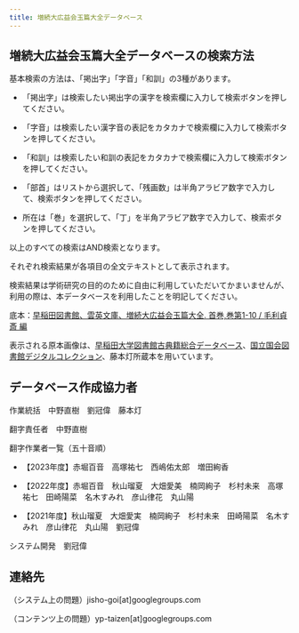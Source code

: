 ```yaml
---
title: 増続大広益会玉篇大全データベース
---
```



## 増続大広益会玉篇大全データベースの検索方法

基本検索の方法は、「掲出字」「字音」「和訓」の3種があります。

* 「掲出字」は検索したい掲出字の漢字を検索欄に入力して検索ボタンを押してください。

* 「字音」は検索したい漢字音の表記をカタカナで検索欄に入力して検索ボタンを押してください。

* 「和訓」は検索したい和訓の表記をカタカナで検索欄に入力して検索ボタンを押してください。

* 「部首」はリストから選択して、「残画数」は半角アラビア数字で入力して、検索ボタンを押してください。

* 所在は「巻」を選択して、「丁」を半角アラビア数字で入力して、検索ボタンを押してください。

以上のすべての検索はAND検索となります。

それぞれ検索結果が各項目の全文テキストとして表示されます。

検索結果は学術研究の目的のために自由に利用していただいてかまいませんが、
利用の際は、本データベースを利用したことを明記してください。

底本：[早稲田図書館、雲英文庫、増続大広益会玉篇大全. 首巻,巻第1-10 / 毛利貞斎 編](https://www.wul.waseda.ac.jp/kotenseki/html/bunko31/bunko31_e0853/index.html)

表示される原本画像は、[早稲田大学図書館古典籍総合データベース](https://www.wul.waseda.ac.jp/kotenseki/index.html)、[国立国会図書館デジタルコレクション](https://dl.ndl.go.jp/)、藤本灯所蔵本を用いています。

<div className="divider" />

<CcLicense />

<div className="divider" />

## データベース作成協力者

作業統括　中野直樹　劉冠偉　藤本灯 

翻字責任者　中野直樹 

翻字作業者一覧（五十音順）

* 【2023年度】赤堀百音　高塚祐七　西嶋佑太郎　増田絢香

* 【2022年度】赤堀百音　秋山瑠夏　大畑愛美　楠岡絢子　杉村未来　高塚祐七　田崎陽菜　名木すみれ　彦山律花　丸山陽

* 【2021年度】秋山瑠夏　大畑愛実　楠岡絢子　杉村未来　田崎陽菜　名木すみれ　彦山律花　丸山陽　劉冠偉 

システム開発　劉冠偉

<div className="divider" />

<GeneralManual />

<div className="divider" />

## 連絡先

（システム上の問題）jisho-goi[at]googlegroups.com

（コンテンツ上の問題）yp-taizen[at]googlegroups.com

